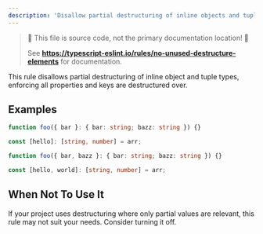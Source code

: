 ```yaml
---
description: 'Disallow partial destructuring of inline objects and tuple types.'
---
```



> 🛑 This file is source code, not the primary documentation location! 🛑
>
> See **https://typescript-eslint.io/rules/no-unused-destructure-elements** for documentation.

This rule disallows partial destructuring of inline object and tuple types, enforcing all properties and keys are destructured over.

## Examples

<Tabs>
<TabItem value="❌ Incorrect">

```ts
function foo({ bar }: { bar: string; bazz: string }) {}

const [hello]: [string, number] = arr;
```

</TabItem>
<TabItem value="✅ Correct">

```ts
function foo({ bar, bazz }: { bar: string; bazz: string }) {}

const [hello, world]: [string, number] = arr;
```

</TabItem>
</Tabs>

## When Not To Use It

If your project uses destructuring where only partial values are relevant, this rule may not suit your needs. Consider turning it off.
